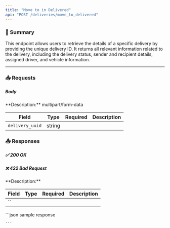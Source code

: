 ```yaml
---
title: "Move to in Delivered"
api: "POST /deliveries/move_to_delivered"
---
```


### 📝 Summary

This endpoint allows users to retrieve the details of a specific delivery by providing the unique delivery ID. It returns all relevant information related to the delivery, including the delivery status, sender and recipient details, assigned driver, and vehicle information.

---

### 📥 Requests
##### Body
<Expandable>
**Description:** multipart/form-data

| **Field**   | **Type** | **Required** | **Description**          |
|-------------|----------|-------------:|---------------------------|
| `delivery_uuid`   | string   |        |           |
</Expandable>


### 📤 Responses

##### ✅ 200 OK
##### ❌ 422 Bad Request

<Expandable>
**Description:** 

| **Field**   | **Type** | **Required** | **Description**          |
|-------------|----------|-------------:|---------------------------|
| ``   |    |        |          |

</Expandable>

<ResponseExample>
    ```json sample response
    
    ```
</ResponseExample>
